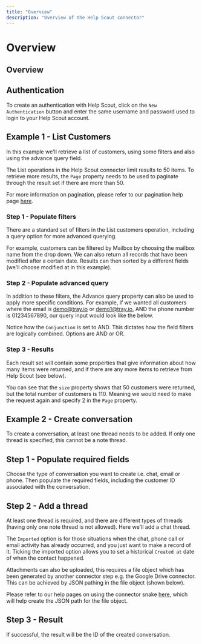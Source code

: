 ```yaml
---
title: "Overview"
description: "Overview of the Help Scout connector"
---
```


# Overview

## Overview

## Authentication

To create an authentication with Help Scout, click on the `New Authentication` button and enter the same username and password used to login to your Help Scout account.

## Example 1 - List Customers

In this example we'll retrieve a list of customers, using some filters and also using the advance query field.

The List operations in the Help Scout connector limit results to 50 items. To retrieve more results, the `Page` property needs to be used to paginate through the result set if there are more than 50.

For more information on pagination, please refer to our pagination help page [here](#).

### Step 1 - Populate filters

There are a standard set of filters in the List customers operation, including a query option for more advanced querying.

For example, customers can be filtered by Mailbox by choosing the mailbox name from the drop down. We can also return all records that have been modified after a certain date. Results can then sorted by a different fields (we'll choose modified at in this example).

### Step 2 - Populate advanced query

In addition to these filters, the Advance query property can also be used to apply more specific conditions. For example, if we wanted all customers where the email is demo@tray.io or demo1@tray.io, AND the phone number is 01234567890, our query input would look like the below.

Notice how the `Conjunction` is set to AND. This dictates how the field filters are logically combined. Options are AND or OR.

### Step 3 - Results

Each result set will contain some properties that give information about how many items were returned, and if there are any more items to retrieve from Help Scout (see below).

You can see that the `size` property shows that 50 customers were returned, but the total number of customers is 110. Meaning we would need to make the request again and specify 2 in the `Page` property.

## Example 2 - Create conversation

To create a conversation, at least one thread needs to be added. If only one thread is specified, this cannot be a note thread.

## Step 1 - Populate required fields

Choose the type of conversation you want to create i.e. chat, email or phone. Then populate the required fields, including the customer ID associated with the conversation.

## Step 2 - Add a thread

At least one thread is required, and there are different types of threads (having only one note thread is not allowed). Here we'll add a chat thread.

The `Imported` option is for those situations when the chat, phone call or email activity has already occurred, and you just want to make a record of it. Ticking the imported option allows you to set a historical `Created at` date of when the contact happened.

Attachments can also be uploaded, this requires a file object which has been generated by another connector step e.g. the Google Drive connector. This can be achieved by JSON pathing in the file object (shown below).

Please refer to our help pages on using the connector snake [here](https://tray.io/documentation/platform/working-with-data/basic-data-guide/), which will help create the JSON path for the file object.

## Step 3 - Result

If successful, the result will be the ID of the created conversation.
